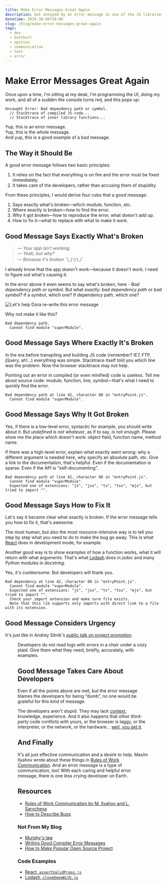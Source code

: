 ```yaml
---
title: Make Error Messages Great Again
description: Got annoyed by an error message in one of the JS libraries. Decided to share my thoughts on this.
datetime: 2019-10-04T18:00
slug: /blog/make-error-messages-great-again
tags:
  - dev
  - butthurt
  - opinion
  - communication
  - text
  - error
---
```


# Make Error Messages Great Again

Once upon a time, I'm sitting at my desk, I'm programming the UI, doing my work, and all of a sudden the console turns red, and this pops up:

```
Uncaught Error: Bad dependency path or symbol.
  // Stacktrace of compiled JS-code...
  // Stacktrace of inner library functions...
```

Yup, this is an error message.<br />
Yup, this is the whole message.<br />
And yup, this is a good example of a bad message.

## The Way it Should Be

A good error message follows two basic principles:

1. It relies on the fact that everything is on fire and the error must be fixed immediately.
1. It takes care of the developers, rather than accusing them of stupidity.

From these principles, I would derive four rules that a good message:

1. Says exactly what's broken—which module, function, etc.
1. Where exactly is broken—how to find the error.
1. Why it got broken—how to reproduce the error, what doesn't add up.
1. How to fix it—what to replace with what to make it work.

## Good Message Says Exactly What's Broken

> _— Your app isn't working.<br />— Yeah, but why?<br />— Because it's broken_ ¯\\\_(ツ)\_/¯

I already know that the app doesn't work—because it doesn't work. I need to figure out what's causing it.

In the error above it even seems to say what's broken, here - _Bad dependency path or symbol_. But what exactly: _bad dependency path_ or _bad symbol_? If a symbol, which one? If dependency path, which one?

![Let's help Dora re-write this error message](/images/content/make-error-messages-great-again/dora.jpg)

Why not make it like this?

```
Bad dependency path.
  Cannot find module "superModule".
```

## Good Message Says Where Exactly It's Broken

In the era before transpiling and building JS code (remember? IE7, FTP, jQuery, ah!...) everything was simple. Stacktrace itself told you which line was the problem. Now the browser stacktrace may not help.

Pointing out an error in compiled (or even minified) code is useless. Tell me about source code: module, function, line, symbol—that's what I need to quickly find the error.

```
Bad dependency path at line 42, character 88 in "entryPoint.js".
  Cannot find module "superModule".
```

## Good Message Says Why It Got Broken

Yes, if there is a low-level error, syntactic for example, you should write about it. But _undefined is not whatever_, as if to say, _is not enough_. Please show me the place which doesn't work: object field, function name, method name.

If there was a high-level error, explain what exactly went wrong: why a different argument is needed here, why specify an absolute path, etc. Give a link to the documentation, that's helpful. Even if the documentation is sparse. Even if the API is “self-documenting”.

```
Bad dependency path at line 42, character 88 in "entryPoint.js".
  Cannot find module "superModule".
  Expected one of extensions: "js", "jsx", "ts", "tsx", "mjs", but tried to import "".
```

## Good Message Says How to Fix It

Let's say it became clear what exactly is broken. If the error message tells you how to fix it, that's awesome.

The most human, but also the most resource-intensive way is to tell you step by step what you need to do to make the bug go away. This is what [React](https://github.com/facebook/react/blob/master/packages/react-dom/src/shared/assertValidProps.js) does in development mode, for example.

Another good way is to show examples of how a function works, what it will return with what arguments. That's what [Lodash](https://github.com/lodash/lodash/blob/master/cloneDeepWith.js) does in _jsdoc_ and many _Python_ modules in _docstring_.

Yes, it's cumbersome. But developers will thank you.

```
Bad dependency at line 42, character 88 in "entryPoint.js".
  Cannot find module "superModule".
  Expected one of extensions: "js", "jsx", "ts", "tsx", "mjs", but tried to import "".
  Check your import extension and make sure file exists.
  Note that this lib supports only imports with direct link to a file with its extension.
```

## Good Message Considers Urgency

It's just like in Andrey Sitnik's [public talk on project promotion](https://slides.com/ai/promote#/35).

<Figure
  src="/images/content/make-error-messages-great-again/this-is-fine.jpg"
  alt="The “This is fine!” meme."
  caption="This is fine!"
  cite="https://www.inverse.com/article/19181-kc-green-this-is-fine-dog-meme-this-is-not-fine-kickstarter"
/>

Developers do not read logs with errors in a chair under a cozy plaid. Give them what they need, briefly, accurately, with examples.

## Good Message Takes Care About Developers

Even if all the points above are met, but the error message blames the developers for being “dumb”, no one would be grateful for this kind of message.

The developers aren't stupid. They may lack [context](https://calebmer.com/2019/07/01/writing-good-compiler-error-messages.html), knowledge, experience. And it also happens that other _third-party_ code conflicts with yours, or the browser is laggy, or the interpreter, or the network, or the hardware... [well, you get it](https://en.wikipedia.org/wiki/Murphy%27s_law).

## And Finally

It's all just effective communication and a desire to help. Maxim Ilyahov wrote about these things in [Rules of Work Communication](/blog/rules-of-work-communication). And an error message is a type of communication, too! With each caring and helpful error message, there is one less crying developer on Earth.

## Resources

- [Rules of Work Communication by M. Ilyahov and L. Sarycheva](/blog/rules-of-work-communication)
- [How to Describe Bugs](/blog/cannot-reproduce/)

### Not From My Blog

- [Murphy's law](https://en.wikipedia.org/wiki/Murphy%27s_law)
- [Writing Good Compiler Error Messages](https://calebmer.com/2019/07/01/writing-good-compiler-error-messages.html)
- [How to Make Popular Open Source Project](https://slides.com/ai/promote)

### Code Examples

- [React, `assertValidProps.js`](https://github.com/facebook/react/blob/master/packages/react-dom/src/shared/assertValidProps.js)
- [Lodash, `cloneDeepWith.js`](https://github.com/lodash/lodash/blob/master/cloneDeepWith.js)
